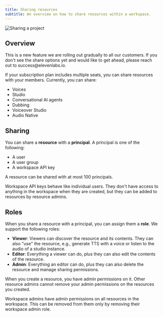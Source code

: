 ```yaml
---
title: Sharing resources
subtitle: An overview on how to share resources within a workspace.
---
```


<img
  src="/assets/images/product-guides/workspaces/share-project.png"
  alt="Sharing a project"
  className="w-full rounded-lg"
/>

## Overview

<Info>
  This is a new feature we are rolling out gradually to all our customers. If you don't see the
  share options yet and would like to get ahead, please reach out to success@elevenlabs.io.
</Info>

If your subscription plan includes multiple seats, you can share resources with your members. Currently, you can share:

- Voices
- Studio
- Conversational AI agents
- Dubbing
- Voiceover Studio
- Audio Native

## Sharing

You can share a **resource** with a **principal**. A principal is one of the following:

- A user
- A user group
- A workspace API key

A resource can be shared with at most 100 principals.

Workspace API keys behave like individual users. They don't have access to anything in the workspace when they are created, but they can be added to resources by resource admins.

## Roles

When you share a resource with a principal, you can assign them a **role**. We support the following roles:

- **Viewer**: Viewers can discover the resource and its contents. They can also "use" the resource, e.g., generate TTS with a voice or listen to the audio of a studio instance.
- **Editor**: Everything a viewer can do, plus they can also edit the contents of the resource.
- **Admin**: Everything an editor can do, plus they can also delete the resource and manage sharing permissions.

When you create a resource, you have admin permissions on it. Other resource admins cannot remove your admin permissions on the resources you created.

<Warning>
  Workspace admins have admin permissions on all resources in the workspace. This can be removed
  from them only by removing their workspace admin role.
</Warning>
